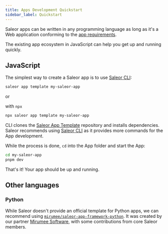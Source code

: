 ```yaml
---
title: Apps Development Quickstart
sidebar_label: Quickstart
---
```


Saleor apps can be written in any programming language as long as it's a Web application conforming to the [app requirements](architecture/app-requirements).

The existing app ecosystem in JavaScript can help you get up and running quickly.

## JavaScript

The simplest way to create a Saleor app is to use [Saleor CLI](/cli/overview.mdx):

```bash
saleor app template my-saleor-app
```

or

with `npx`

```bash
npx saleor app template my-saleor-app
```

CLI clones the [Saleor App Template](developing-apps/app-template) repository and installs dependencies. Saleor recommends using [Saleor CLI](/cli/overview.mdx) as it provides more commands for the App development.

While the process is done, `cd` into the App folder and start the App:

```bash
cd my-saleor-app
pnpm dev
```

That's it! Your app should be up and running.

## Other languages

### Python

While Saleor doesn't provide an official template for Python apps, we can recommend using [`mirumee/saleor-app-framework-python`](https://github.com/mirumee/saleor-app-framework-python). It was created by our partner [Mirumee Software](https://github.com/mirumee), with some contributions from core Saleor members.
